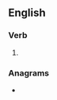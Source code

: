 ==English==

===Verb===
{{head|en|present participle}}

# {{present participle of|redraw|lang=en|nocat=1}}

===Anagrams===
* {{anagrams|en|a=adeginrrw|rewarding}}